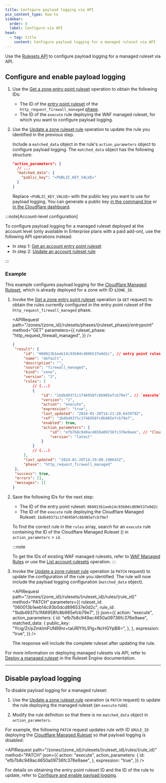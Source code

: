 ```yaml
---
title: Configure payload logging via API
pcx_content_type: how-to
sidebar:
  order: 4
  label: Configure via API
head:
  - tag: title
    content: Configure payload logging for a managed ruleset via API
---
```



Use the [Rulesets API](/ruleset-engine/rulesets-api/) to configure payload logging for a managed ruleset via API.

## Configure and enable payload logging

1. Use the [Get a zone entry point ruleset](/api/resources/rulesets/subresources/phases/methods/get/) operation to obtain the following IDs:

   - The ID of the [entry point ruleset](/ruleset-engine/about/rulesets/#entry-point-ruleset) of the `http_request_firewall_managed` [phase](/ruleset-engine/about/phases/).
   - The ID of the `execute` rule deploying the WAF managed ruleset, for which you want to configure payload logging.

2. Use the [Update a zone ruleset rule](/api/resources/rulesets/methods/update/) operation to update the rule you identified in the previous step.

   Include a `matched_data` object in the rule's `action_parameters` object to configure payload logging. The `matched_data` object has the following structure:

   ```json null {3-5}
   "action_parameters": {
     // ...
     "matched_data": {
       "public_key": "<PUBLIC_KEY_VALUE>"
     }
   }
   ```

   Replace `<PUBLIC_KEY_VALUE>` with the public key you want to use for payload logging. You can generate a public key [in the command line](/waf/managed-rules/payload-logging/command-line/generate-key-pair/) or [in the Cloudflare dashboard](/waf/managed-rules/payload-logging/configure/).

:::note[Account-level configuration]

To configure payload logging for a managed ruleset deployed at the account level (only available in Enterprise plans with a paid add-on), use the following API operations instead:

- In step 1: [Get an account entry point ruleset](/api/resources/rulesets/subresources/phases/methods/get/)
- In step 2: [Update an account ruleset rule](/api/resources/rulesets/subresources/rules/methods/edit/)

:::

### Example

This example configures payload logging for the [Cloudflare Managed Ruleset](/waf/managed-rules/reference/cloudflare-managed-ruleset/), which is already deployed for a zone with ID `$ZONE_ID`.

1. Invoke the [Get a zone entry point ruleset](/api/resources/rulesets/subresources/phases/methods/get/) operation (a `GET` request) to obtain the rules currently configured in the entry point ruleset of the `http_request_firewall_managed` phase.

   <APIRequest
   	path="/zones/{zone_id}/rulesets/phases/{ruleset_phase}/entrypoint"
   	method="GET"
   	parameters={{
   		ruleset_phase: "http_request_firewall_managed",
   	}}
   />

   ```json output {3,12,20}
   {
   	"result": {
   		"id": "060013b1eeb14c93b0dcd896537e0d2c", // entry point ruleset ID
   		"name": "default",
   		"description": "",
   		"source": "firewall_managed",
   		"kind": "zone",
   		"version": "3",
   		"rules": [
   			// (...)
   			{
   				"id": "1bdb49371c1f46958fc8b985efcb79e7", // `execute` rule ID
   				"version": "1",
   				"action": "execute",
   				"expression": "true",
   				"last_updated": "2024-01-20T14:21:28.643979Z",
   				"ref": "1bdb49371c1f46958fc8b985efcb79e7",
   				"enabled": true,
   				"action_parameters": {
   					"id": "efb7b8c949ac4650a09736fc376e9aee", // "Cloudflare Managed Ruleset" ID
   					"version": "latest"
   				}
   			}
   			// (...)
   		],
   		"last_updated": "2024-01-20T14:29:00.190643Z",
   		"phase": "http_request_firewall_managed"
   	},
   	"success": true,
   	"errors": [],
   	"messages": []
   }
   ```

2. Save the following IDs for the next step:

   - The ID of the entry point ruleset: `060013b1eeb14c93b0dcd896537e0d2c`
   - The ID of the `execute` rule deploying the Cloudflare Managed Ruleset: `1bdb49371c1f46958fc8b985efcb79e7`

   To find the correct rule in the `rules` array, search for an `execute` rule containing the ID of the Cloudflare Managed Ruleset (<RuleID id="efb7b8c949ac4650a09736fc376e9aee" />) in `action_parameters` > `id`.

   :::note

   To get the IDs of existing WAF managed rulesets, refer to [WAF Managed Rules](/waf/managed-rules/#available-managed-rulesets) or use the [List account rulesets](/api/resources/rulesets/methods/list/) operation.
   :::

3. Invoke the [Update a zone ruleset rule](/api/resources/rulesets/methods/update/) operation (a `PATCH` request) to update the configuration of the rule you identified. The rule will now include the payload logging configuration (`matched_data` object).

   <APIRequest
   	path="/zones/{zone_id}/rulesets/{ruleset_id}/rules/{rule_id}"
   	method="PATCH"
   	parameters={{
   		ruleset_id: "060013b1eeb14c93b0dcd896537e0d2c",
   		rule_id: "1bdb49371c1f46958fc8b985efcb79e7",
   	}}
   	json={{
   		action: "execute",
   		action_parameters: {
   			id: "efb7b8c949ac4650a09736fc376e9aee",
   			matched_data: {
   				public_key: "Ycig/Zr/pZmklmFUN99nr+taURlYItL91g+NcHGYpB8=",
   			},
   		},
   		expression: "true",
   	}}
   />

   The response will include the complete ruleset after updating the rule.

For more information on deploying managed rulesets via API, refer to [Deploy a managed ruleset](/ruleset-engine/managed-rulesets/deploy-managed-ruleset/) in the Ruleset Engine documentation.

---

## Disable payload logging

To disable payload logging for a managed ruleset:

1. Use the [Update a zone ruleset rule](/api/resources/rulesets/methods/update/) operation (a `PATCH` request) to update the rule deploying the managed ruleset (an `execute` rule).

2. Modify the rule definition so that there is no `matched_data` object in `action_parameters`.

For example, the following `PATCH` request updates rule with ID `$RULE_ID` deploying the [Cloudflare Managed Ruleset](/waf/managed-rules/reference/cloudflare-managed-ruleset/) so that payload logging is disabled:

<APIRequest
	path="/zones/{zone_id}/rulesets/{ruleset_id}/rules/{rule_id}"
	method="PATCH"
	json={{
		action: "execute",
		action_parameters: {
			id: "efb7b8c949ac4650a09736fc376e9aee",
		},
		expression: "true",
	}}
/>

For details on obtaining the entry point ruleset ID and the ID of the rule to update, refer to [Configure and enable payload logging](/waf/managed-rules/payload-logging/configure-api/#configure-and-enable-payload-logging).
